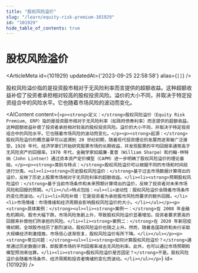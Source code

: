 ```yaml
---
title: "股权风险溢价"
slug: "/learn/equity-risk-premium-101929"
id: "101929"
hide_table_of_contents: true
---
```



# 股权风险溢价

<ArticleMeta id={101929} updatedAt={'2023-09-25 22:58:58'} alias={`[]`} />
<div className='border-solid border-b border-t-0 my-4 border-[var(--ifm-color-gray-300)]' />

股权风险溢价指的是投资股市相对于无风险利率而言提供的超额收益。这种超额收益补偿了投资者承担相对较高的股权投资风险。溢价的大小不同，并取决于特定投资组合中的风险水平。它也随着市场风险的波动而变化。

<AIContent content={`<p><strong>定义：</strong>股权风险溢价（Equity Risk Premium, ERP）指的是投资股市相对于无风险利率（如政府债券利率）而言提供的超额收益。这种超额收益补偿了投资者承担相对较高的股权投资风险。溢价的大小不同，并取决于特定投资组合中的风险水平。它也随着市场风险的波动而变化。</p><p><strong>起源：</strong>股权风险溢价的概念最早可以追溯到 20 世纪初期，随着现代投资理论的发展而逐渐被广泛接受。1920 年代，经济学家们开始研究股票市场的长期收益，并发现股票的平均回报率通常高于无风险资产的回报率。1970 年代，金融学家如威廉·夏普（William Sharpe）和约翰·林特纳（John Lintner）通过资本资产定价模型（CAPM）进一步明确了股权风险溢价的理论基础。</p><p><strong>类别与特点：</strong>股权风险溢价可以根据不同的市场和时间段进行分类。<ul><li><strong>历史股权风险溢价：</strong>基于过去市场数据计算得出的溢价，反映了历史上股票市场相对于无风险利率的超额收益。</li><li><strong>预期股权风险溢价：</strong>基于当前市场条件和未来预期计算得出的溢价，反映了投资者对未来市场风险和回报的预期。</li></ul>特点包括：<ul><li>波动性：股权风险溢价会随着市场条件的变化而波动。</li><li>风险补偿：它是投资者为承担股市风险而要求的额外回报。</li><li>市场情绪：市场情绪和经济周期会影响股权风险溢价的大小。</li></ul></p><p><strong>具体案例：</strong><ul><li><strong>案例一：</strong>在 2008 年金融危机期间，股市大幅下跌，市场风险急剧上升，导致股权风险溢价显著增加。投资者要求更高的回报来补偿他们所承担的风险。</li><li><strong>案例二：</strong>在 2020 年新冠疫情初期，全球股市经历了剧烈波动，股权风险溢价也随之上升。然而，随着各国政府和央行采取大规模经济刺激措施，市场信心逐渐恢复，股权风险溢价有所下降。</li></ul></p><p><strong>常见问题：</strong><ul><li><strong>如何计算股权风险溢价？</strong>通常通过历史数据计算，即股票市场的平均回报率减去无风险利率。此外，也可以通过市场预期和模型预测来估算。</li><li><strong>股权风险溢价是否固定？</strong>不是。股权风险溢价会随着市场条件、经济周期和投资者情绪的变化而波动。</li></ul></p>`} id={101929} />
